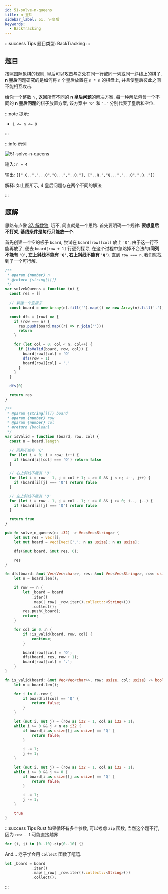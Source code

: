 ```yaml
---
id: 51-solve-n-queens
title: n-皇后
sidebar_label: 51. n-皇后
keywords:
  - BackTracking
---
```


:::success Tips
题目类型: BackTracking
:::

## 题目

按照国际象棋的规则, 皇后可以攻击与之处在同一行或同一列或同一斜线上的棋子. **n 皇后**问题研究的是如何将 `n` 个皇后放置在 `n * n` 的棋盘上, 并且使皇后彼此之间不能相互攻击.

给你一个整数 `n` , 返回所有不同的 **n 皇后问题**的解决方案. 每一种解法包含一个不同的 **n 皇后问题**的棋子放置方案, 该方案中 `'Q'` 和 `'.'` 分别代表了皇后和空位.

:::note 提示:

- `1 <= n <= 9`

:::

:::info 示例

![51-solve-n-queens](../../static/img/51-solve-n-queens.jpg)

输入: `n = 4`

输出: `[[".Q..","...Q","Q...","..Q."], ["..Q.","Q...","...Q",".Q.."]]`

解释: 如上图所示, 4 皇后问题存在两个不同的解法

:::

## 题解

思路有点像 [37. 解数独](/leetcode/hard/37-solve-sudoku), 哦不, 简直就是一个思路. 首先要明确一个规律: **要想皇后不打架, 基线条件是每行只能放一个**.

首先创建一个空的板子 `board`, 尝试在 `board[row][col]` 放上 `'Q'`, 由于这一行不能再放了, 便去 `board[row + 1]` 行逐列探寻,
在这个过程中忽略掉不合法的(**同列不能有 `'Q'`, 左上斜线不能有 `'Q'`, 右上斜线不能有 `'Q'`**). 直到 `row === n`, 我们就找到了一个可行解.


<Tabs>
  <TabItem value="JavaScript" label="JavaScript" default>

```ts
/**
 * @param {number} n
 * @return {string[][]}
 */
var solveNQueens = function (n) {
  const res = []

  // 新建一个空板子
  const board = new Array(n).fill('').map(() => new Array(n).fill('.'))

  const dfs = (row) => {
    if (row === n) {
      res.push(board.map((r) => r.join('')))
      return
    }

    for (let col = 0; col < n; col++) {
      if (isValid(board, row, col)) {
        board[row][col] = 'Q'
        dfs(row + 1)
        board[row][col] = '.'
      }
    }
  }

  dfs(0)

  return res
}

/**
 * @param {string[][]} board
 * @param {number} row
 * @param {number} col
 * @return {boolean}
 */
var isValid = function (board, row, col) {
  const n = board.length

  // 同列不能有 'Q'
  for (let i = 0; i < row; i++) {
    if (board[i][col] === 'Q') return false
  }

  // 右上斜线不能有 'Q'
  for (let i = row - 1, j = col + 1; i >= 0 && j < n; i--, j++) {
    if (board[i][j] === 'Q') return false
  }

  // 左上斜线不能有 'Q'
  for (let i = row - 1, j = col - 1; i >= 0 && j >= 0; i--, j--) {
    if (board[i][j] === 'Q') return false
  }

  return true
}
```

</TabItem>
<TabItem value="Rust" label="Rust">

```rust
pub fn solve_n_queens(n: i32) -> Vec<Vec<String>> {
    let mut res = vec![];
    let mut board = vec![vec!['.'; n as usize]; n as usize];

    dfs(&mut board, &mut res, 0);

    res
}

fn dfs(board: &mut Vec<Vec<char>>, res: &mut Vec<Vec<String>>, row: usize) {
    let n = board.len();

    if row == n {
        let _board = board
            .iter()
            .map(|_row| _row.iter().collect::<String>())
            .collect();
        res.push(_board);
        return;
    }

    for col in 0..n {
        if !is_valid(board, row, col) {
            continue;
        }

        board[row][col] = 'Q';
        dfs(board, res, row + 1);
        board[row][col] = '.';
    }
}

fn is_valid(board: &mut Vec<Vec<char>>, row: usize, col: usize) -> bool {
    let n = board.len();

    for i in 0..row {
        if board[i][col] == 'Q' {
            return false;
        }
    }

    let (mut i, mut j) = (row as i32 - 1, col as i32 + 1);
    while i >= 0 && j < n as i32 {
        if board[i as usize][j as usize] == 'Q' {
            return false;
        }

        i -= 1;
        j += 1;
    }

    let (mut i, mut j) = (row as i32 - 1, col as i32 - 1);
    while i >= 0 && j >= 0 {
        if board[i as usize][j as usize] == 'Q' {
            return false;
        }

        i -= 1;
        j -= 1;
    }

    true
}
```

:::success Tips
Rust 如果循环有多个参数, 可以考虑 `zip` 函数, 当然这个题不行, 因为 `row - 1` 可能直接越界

```rust
for (i, j) in (0..10).zip(0..10) {}
```

And... 老子学会用 `collect` 函数了嘻嘻.

```rust
let _board = board
            .iter()
            .map(|_row| _row.iter().collect::<String>())
            .collect();
```

:::

</TabItem>
</Tabs>
